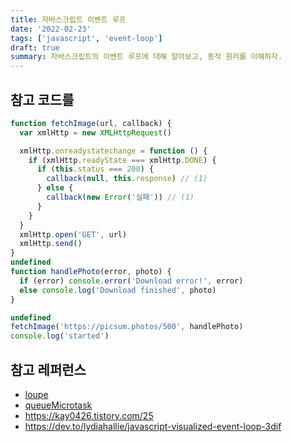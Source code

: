 ```yaml
---
title: 자바스크립트 이벤트 루프
date: '2022-02-23'
tags: ['javascript', 'event-loop']
draft: true
summary: 자바스크립트의 이벤트 루프에 대해 알아보고, 동작 원리를 이해하자.
---
```


## 참고 코드를

```js
function fetchImage(url, callback) {
  var xmlHttp = new XMLHttpRequest()

  xmlHttp.onreadystatechange = function () {
    if (xmlHttp.readyState === xmlHttp.DONE) {
      if (this.status === 200) {
        callback(null, this.response) // (1)
      } else {
        callback(new Error('실패')) // (1)
      }
    }
  }
  xmlHttp.open('GET', url)
  xmlHttp.send()
}
undefined
function handlePhoto(error, photo) {
  if (error) console.error('Download error!', error)
  else console.log('Download finished', photo)
}

undefined
fetchImage('https://picsum.photos/500', handlePhoto)
console.log('started')
```

## 참고 레퍼런스

- [loupe](http://latentflip.com/loupe)
- [queueMicrotask](https://www.freecodecamp.org/news/queuemicrotask/)
- https://kay0426.tistory.com/25
- https://dev.to/lydiahallie/javascript-visualized-event-loop-3dif
